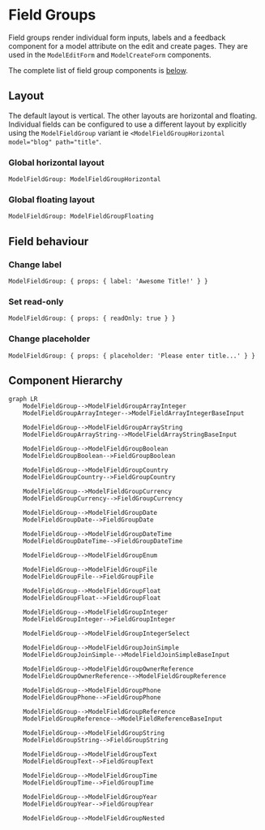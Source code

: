 # Field Groups

Field groups render individual form inputs, labels and a feedback component for a model attribute on the edit and create pages. They are used in the `ModelEditForm` and `ModelCreateForm` components.

The complete list of field group components is [below](#component-hierarchy).

## Layout

The default layout is vertical. The other layouts are horizontal and floating. Individual fields can be configured to use a different layout by explicitly using the `ModelFieldGroup` variant ie `<ModelFieldGroupHorizontal model="blog" path="title"`.

### Global horizontal layout

```rhinoconfig title="src/rhino.config.js"
ModelFieldGroup: ModelFieldGroupHorizontal
```

### Global floating layout

```rhinoconfig title="src/rhino.config.js"
ModelFieldGroup: ModelFieldGroupFloating
```

## Field behaviour

### Change label

```rhinoconfig title="src/rhino.config.js"
ModelFieldGroup: { props: { label: 'Awesome Title!' } }
```

### Set read-only

```rhinoconfig title="src/rhino.config.js"
ModelFieldGroup: { props: { readOnly: true } }
```

### Change placeholder

```rhinoconfig title="src/rhino.config.js"
ModelFieldGroup: { props: { placeholder: 'Please enter title...' } }
```

## Component Hierarchy

```mermaid
graph LR
    ModelFieldGroup-->ModelFieldGroupArrayInteger
    ModelFieldGroupArrayInteger-->ModelFieldArrayIntegerBaseInput

    ModelFieldGroup-->ModelFieldGroupArrayString
    ModelFieldGroupArrayString-->ModelFieldArrayStringBaseInput

    ModelFieldGroup-->ModelFieldGroupBoolean
    ModelFieldGroupBoolean-->FieldGroupBoolean

    ModelFieldGroup-->ModelFieldGroupCountry
    ModelFieldGroupCountry-->FieldGroupCountry

    ModelFieldGroup-->ModelFieldGroupCurrency
    ModelFieldGroupCurrency-->FieldGroupCurrency

    ModelFieldGroup-->ModelFieldGroupDate
    ModelFieldGroupDate-->FieldGroupDate

    ModelFieldGroup-->ModelFieldGroupDateTime
    ModelFieldGroupDateTime-->FieldGroupDateTime

    ModelFieldGroup-->ModelFieldGroupEnum

    ModelFieldGroup-->ModelFieldGroupFile
    ModelFieldGroupFile-->FieldGroupFile

    ModelFieldGroup-->ModelFieldGroupFloat
    ModelFieldGroupFloat-->FieldGroupFloat

    ModelFieldGroup-->ModelFieldGroupInteger
    ModelFieldGroupInteger-->FieldGroupInteger

    ModelFieldGroup-->ModelFieldGroupIntegerSelect

    ModelFieldGroup-->ModelFieldGroupJoinSimple
    ModelFieldGroupJoinSimple-->ModelFieldJoinSimpleBaseInput

    ModelFieldGroup-->ModelFieldGroupOwnerReference
    ModelFieldGroupOwnerReference-->ModelFieldGroupReference

    ModelFieldGroup-->ModelFieldGroupPhone
    ModelFieldGroupPhone-->FieldGroupPhone

    ModelFieldGroup-->ModelFieldGroupReference
    ModelFieldGroupReference-->ModelFieldReferenceBaseInput

    ModelFieldGroup-->ModelFieldGroupString
    ModelFieldGroupString-->FieldGroupString

    ModelFieldGroup-->ModelFieldGroupText
    ModelFieldGroupText-->FieldGroupText

    ModelFieldGroup-->ModelFieldGroupTime
    ModelFieldGroupTime-->FieldGroupTime

    ModelFieldGroup-->ModelFieldGroupYear
    ModelFieldGroupYear-->FieldGroupYear

    ModelFieldGroup-->ModelFieldGroupNested
```
